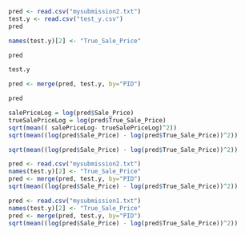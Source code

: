 ```r
pred <- read.csv("mysubmission2.txt")
test.y <- read.csv("test_y.csv")
pred
```

```r
names(test.y)[2] <- "True_Sale_Price"

```

```r
pred
```
```r
test.y
```

```r
pred <- merge(pred, test.y, by="PID")

```

```r
pred
```

```r
salePriceLog = log(pred$Sale_Price)
trueSalePriceLog = log(pred$True_Sale_Price)
sqrt(mean(( salePriceLog- trueSalePriceLog)^2))
sqrt(mean((log(pred$Sale_Price) - log(pred$True_Sale_Price))^2))
```

```r
sqrt(mean((log(pred$Sale_Price) - log(pred$True_Sale_Price))^2))
```

```r
pred <- read.csv("mysubmission2.txt")
names(test.y)[2] <- "True_Sale_Price"
pred <- merge(pred, test.y, by="PID")
sqrt(mean((log(pred$Sale_Price) - log(pred$True_Sale_Price))^2))

pred <- read.csv("mysubmission1.txt")
names(test.y)[2] <- "True_Sale_Price"
pred <- merge(pred, test.y, by="PID")
sqrt(mean((log(pred$Sale_Price) - log(pred$True_Sale_Price))^2))
```


